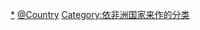 {{Categories by country|nocat}}

[[Category:各國軍事|*]]
[[Category:非洲軍事|@Country]]
[[Category:依非洲国家来作的分类|Category:依非洲国家来作的分类]]